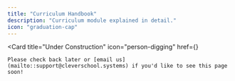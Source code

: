 ```yaml
---
title: "Curriculum Handbook"
description: "Curriculum module explained in detail."
icon: "graduation-cap"
---
```


<Card
    title="Under Construction"
    icon="person-digging"
    href={}
>
    Please check back later or [email us](mailto::support@cleverschool.systems) if you'd like to see this page soon!
</Card>
